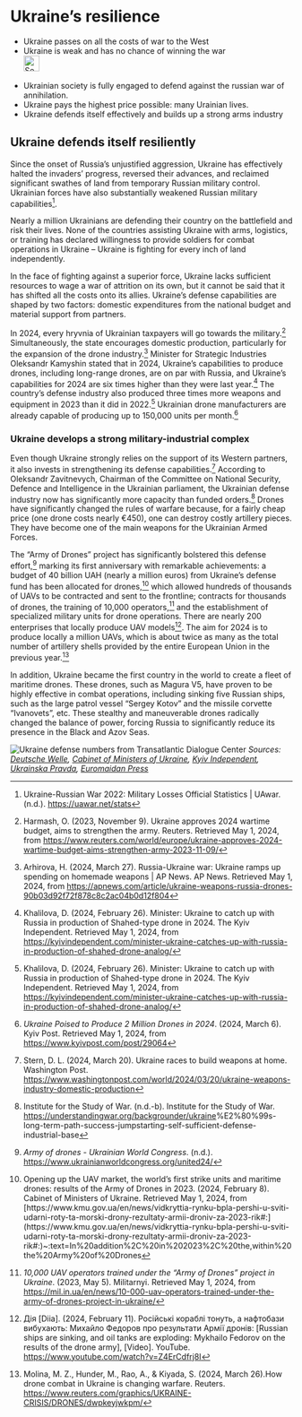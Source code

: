 # Ukraine's resilience {#sec-ruwar-resilience}

::: {.callout-caution title="Myth"}
- Ukraine passes on all the costs of war to the West
- Ukraine is weak and has no chance of winning the war
[<br>![Search for topic in EUvsDisinfo](../all_common_img/EUvsDisinfo_400x240.jpg){height=2em}](https://euvsdisinfo.eu/disinformation-cases/?text=Ukraine%20war%20(costs%7Cresilience%7Cresilient)&sort=relevance)
:::

::: {.callout-tip title="Truth"}
- Ukrainian society is fully engaged to defend against the russian war of annihilation. 
- Ukraine pays the highest price possible: many Urainian lives.
- Ukraine defends itself effectively and builds up a strong arms industry
:::

## Ukraine defends itself resiliently

Since the onset of Russia's unjustified aggression, Ukraine has effectively halted the invaders' progress, reversed their advances, and reclaimed significant swathes of land from temporary Russian military control. Ukrainian forces have also substantially weakened Russian military capabilities[^ruwar-resilience-1].

Nearly a million Ukrainians are defending their country on the battlefield and risk their lives. None of the countries assisting Ukraine with arms, logistics, or training has declared willingness  to provide soldiers for combat operations in Ukraine – Ukraine is fighting for every inch of land independently.

In the face of fighting against a superior force, Ukraine lacks sufficient resources to wage a war of attrition on its own, but it cannot be said that it has shifted all the costs onto its allies. Ukraine’s defense capabilities are shaped by two factors: domestic expenditures from the national budget and material support from partners.

In 2024, every hryvnia of Ukrainian taxpayers will go towards the military.[^ruwar-resilience-2] Simultaneously, the state encourages domestic production, particularly for the expansion of the drone industry.[^ruwar-resilience-3] Minister for Strategic Industries Oleksandr Kamyshin stated that in 2024, Ukraine's capabilities to produce drones, including long-range drones, are on par with Russia, and Ukraine's capabilities for 2024 are six times higher than they were last year.[^ruwar-resilience-4] The country's defense industry also produced three times more weapons and equipment in 2023 than it did in 2022.[^ruwar-resilience-5] Ukrainian drone manufacturers are already capable of producing up to 150,000 units per month.[^ruwar-resilience-6]


### Ukraine develops a strong military-industrial complex

Even though Ukraine strongly relies on the support of its Western partners, it also invests in strengthening its defense capabilities.[^ruwar-resilience-7] According to Oleksandr Zavitnevych, Chairman of the Committee on National Security, Defence and Intelligence in the Ukrainian parliament, the Ukrainian defense industry now has significantly more capacity than funded orders.[^ruwar-resilience-8] Drones have significantly changed the rules of warfare because, for a fairly cheap price (one drone costs nearly €450), one can destroy costly artillery pieces. They have become one of the main weapons for the Ukrainian Armed Forces.

The "Army of Drones" project has significantly bolstered this defense effort,[^ruwar-resilience-9] marking its first anniversary with remarkable achievements: a budget of 40 billion UAH (nearly a million euros)  from Ukraine's defense fund has been allocated for drones,[^ruwar-resilience-10] which allowed hundreds of thousands of UAVs to be contracted and sent to the frontline; contracts for thousands of drones, the training of 10,000 operators,[^ruwar-resilience-11] and the establishment of specialized military units for drone operations. There are nearly 200 enterprises that locally produce UAV models[^ruwar-resilience-12]. The aim for 2024 is to produce locally a million UAVs, which is about twice as many as the total number of artillery shells provided by the entire European Union in the previous year.[^ruwar-resilience-13]

In addition, Ukraine became the first country in the world to create a fleet of maritime drones. These drones, such as Magura V5, have proven to be highly effective in combat operations, including sinking five Russian ships, such as the large patrol vessel “Sergey Kotov” and the missile corvette  “Ivanovets”, etc. These stealthy and maneuverable drones radically changed the balance of power, forcing Russia to significantly reduce its presence in the Black and Azov Seas. 

![Ukraine defense numbers from Transatlantic Dialogue Center](tdcenter_defense.jpg)
*Sources: [Deutsche Welle](https://www.dw.com/uk/ukraina-na-8-misci-za-vijskovimi-vitratami-v-sviti-sipri/a-68885017), [Cabinet of Ministers of Ukraine](https://www.kmu.gov.ua/en/news/vidkryttia-rynku-bpla-pershi-u-sviti-udarni-roty-ta-morski-drony-rezultaty-armii-droniv-za-2023-rik#:~:text=In%20addition%2C%20in%202023%2C%20the,within%20the%20Army%20of%20Drones), [Kyiv Independent](https://kyivindependent.com/minister-ukraine-catches-up-with-russia-in-production-of-shahed-drone-analog/), [Ukrainska Pravda](https://www.pravda.com.ua/eng/news/2024/03/6/7445266/), [Euromaidan Press](https://euromaidanpress.com/2023/12/27/what-russian-black-sea-fleet-ships-were-destroyed-by-ukraine/)*


[^ruwar-resilience-1]:  Ukraine-Russian War 2022: Military Losses Official Statistics | UAwar. (n.d.). [https://uawar.net/stats](https://uawar.net/stats)

[^ruwar-resilience-2]:  Harmash, O. (2023, November 9). Ukraine approves 2024 wartime budget, aims to strengthen the army. Reuters. Retrieved May 1, 2024, from [https://www.reuters.com/world/europe/ukraine-approves-2024-wartime-budget-aims-strengthen-army-2023-11-09/](https://www.reuters.com/world/europe/ukraine-approves-2024-wartime-budget-aims-strengthen-army-2023-11-09/) 

[^ruwar-resilience-3]:  Arhirova, H. (2024, March 27). Russia-Ukraine war: Ukraine ramps up spending on homemade weapons  | AP News. AP News. Retrieved May 1, 2024, from [https://apnews.com/article/ukraine-weapons-russia-drones-90b03d92f72f878c8c2ac04b0d12f804](https://apnews.com/article/ukraine-weapons-russia-drones-90b03d92f72f878c8c2ac04b0d12f804) 

[^ruwar-resilience-4]:  Khalilova, D. (2024, February 26). Minister: Ukraine to catch up with Russia in production of Shahed-type drone in 2024\. The Kyiv Independent. Retrieved May 1, 2024, from [https://kyivindependent.com/minister-ukraine-catches-up-with-russia-in-production-of-shahed-drone-analog/](https://kyivindependent.com/minister-ukraine-catches-up-with-russia-in-production-of-shahed-drone-analog/) 

[^ruwar-resilience-5]: Khalilova, D. (2024, February 26). Minister: Ukraine to catch up with Russia in production of Shahed-type drone in 2024\. The Kyiv Independent. Retrieved May 1, 2024, from [https://kyivindependent.com/minister-ukraine-catches-up-with-russia-in-production-of-shahed-drone-analog/](https://kyivindependent.com/minister-ukraine-catches-up-with-russia-in-production-of-shahed-drone-analog/)

[^ruwar-resilience-6]: *Ukraine Poised to Produce 2 Million Drones in 2024*. (2024, March 6). Kyiv Post. Retrieved May 1, 2024, from [https://www.kyivpost.com/post/29064](https://www.kyivpost.com/post/29064)

[^ruwar-resilience-7]:  Stern, D. L. (2024, March 20). Ukraine races to build weapons at home. Washington Post. [https://www.washingtonpost.com/world/2024/03/20/ukraine-weapons-industry-domestic-production](https://www.washingtonpost.com/world/2024/03/20/ukraine-weapons-industry-domestic-production)

[^ruwar-resilience-8]:  Institute for the Study of War. (n.d.-b). Institute for the Study of War. [https://understandingwar.org/backgrounder/ukraine](https://understandingwar.org/backgrounder/ukraine)%E2%80%99s-long-term-path-success-jumpstarting-self-sufficient-defense-industrial-base

[^ruwar-resilience-9]:  *Army of drones \- Ukrainian World Congress*. (n.d.). [https://www.ukrainianworldcongress.org/united24/](https://www.ukrainianworldcongress.org/united24/)

[^ruwar-resilience-10]:  Opening up the UAV market, the world’s first strike units and maritime drones: results of the Army of Drones in 2023\. (2024, February 8). Cabinet of Ministers of Ukraine. Retrieved May 1, 2024, from [https://www.kmu.gov.ua/en/news/vidkryttia-rynku-bpla-pershi-u-sviti-udarni-roty-ta-morski-drony-rezultaty-armii-droniv-za-2023-rik\#:\](https://www.kmu.gov.ua/en/news/vidkryttia-rynku-bpla-pershi-u-sviti-udarni-roty-ta-morski-drony-rezultaty-armii-droniv-za-2023-rik\#:\)~:text=In%20addition%2C%20in%202023%2C%20the,within%20the%20Army%20of%20Drones

[^ruwar-resilience-11]:  *10,000 UAV operators trained under the “Army of Drones” project in Ukraine*. (2023, May 5). Militarnyi. Retrieved May 1, 2024, from [https://mil.in.ua/en/news/10-000-uav-operators-trained-under-the-army-of-drones-project-in-ukraine/](https://mil.in.ua/en/news/10-000-uav-operators-trained-under-the-army-of-drones-project-in-ukraine/) 

[^ruwar-resilience-12]:  Дія \[Diia\]. (2024, February 11). Російські кораблі тонуть, а нафтобази вибухають: Михайло Федоров про результати Армії дронів: \[Russian ships are sinking, and oil tanks are exploding: Mykhailo Fedorov on the results of the drone army\], \[Video\]. YouTube. [https://www.youtube.com/watch?v=Z4ErCdfrj8I](https://www.youtube.com/watch?v=Z4ErCdfrj8I)

[^ruwar-resilience-13]:  Molina, M. Z., Hunder, M., Rao, A., & Kiyada, S. (2024, March 26).How drone combat in Ukraine is changing warfare. Reuters. [https://www.reuters.com/graphics/UKRAINE-CRISIS/DRONES/dwpkeyjwkpm/](https://www.reuters.com/graphics/UKRAINE-CRISIS/DRONES/dwpkeyjwkpm/) 

